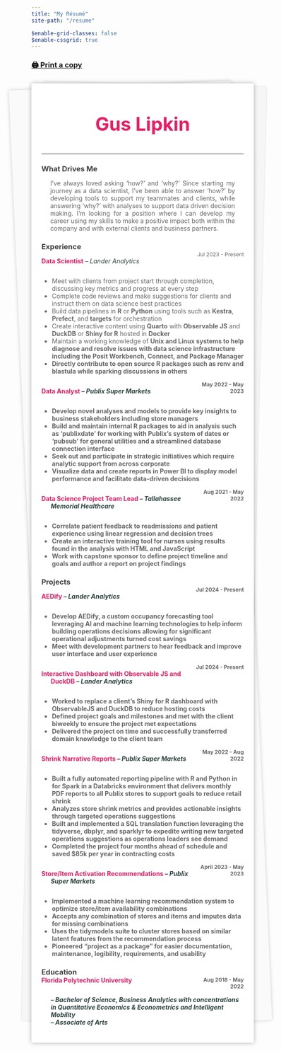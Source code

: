 ```yaml
---
title: "My Résumé"
site-path: "/resume"

$enable-grid-classes: false
$enable-cssgrid: true
---
```


<style>
	#center { width: 70%; }
	.noBorder { border:none !important; }
	.container { display: flex; }
	.column { flex: 1; }

	.flex-container {
    display: flex;
    flex-wrap: wrap;
  }

  .flex-item {
    flex: 25%;
  }

	.grid-container {
		display: grid;
		grid-template-columns: 1fr 2fr 1fr;
	}
	.item-1 {
		grid-column:  1; 
		grid-row:  1;
		}
	.item-2 {
		grid-column: 2;
		grid-row: 1;
	}
	.item-3 {
		grid-column: 3;
		grid-row: 1;
		text-align: right;
	}

	.grid-job {
		display: grid;
		grid-template-columns: 3fr 1fr;
	}
	.job {
		grid-column: 1;
		grid-row:  1;
		color: #e91d63;
		text-indent: -1.5em; 
		padding-left: 1.5em;
	}
	.time {
		grid-column: 2;
		grid-row: 1;
		text-align: right;
		color:  #666666;
		font-size: 12px;
	}

	@media (max-width: 700px) {
		.flex-item {
    		flex: 33.33%;
  		}

		.grid-container {
			display: grid;
			justify-items: center;
		}
		.item-1 {
			grid-column:  2; 
			grid-row:  2;
		}
		.item-2 {
			grid-column: 2;
			grid-row: 1;
		}
		.item-3 {
			grid-column: 2;
			grid-row: 3;
			text-align: center;
		}

		.grid-job {
			display: grid;
			grid-template-columns: 1fr;
		}
		.job {
			grid-column: 1;
			grid-row:  1;
			color: #e91d63;
			text-indent: -1.5em; 
			padding-left: 1.5em;
		}
		.time {
			grid-column: 1;
			grid-row: 2;
			text-align: left;
			color:  #666666;
			font-size: 12px;
		}
	}

	/* style from: https://codepen.io/mlms13/pen/LKFoy */
	.letter {
  	background: #fff;
  	box-shadow: 0 0 10px rgba(0,0,0,0.3);
  	margin: 26px auto 0;
  	max-width: auto;
  	min-height: 300px;
  	padding: 24px;
  	padding-left: 4.5%;
  	padding-right: 4.5%;
  	position: relative;
	}
	.letter:before, .letter:after {
  	content: "";
  	height: 98%;
  	position: absolute;
  	width: 100%;
  	z-index: -1;
	}
	.letter:before {
  	background: #fafafa;
  	box-shadow: 0 0 8px rgba(0,0,0,0.2);
  	left: -5px;
  	top: 4px;
  	--width:  10vw;
  	transform: rotate(-2.5deg);
	}
	.letter:after {
  	background: #f6f6f6;
  	box-shadow: 0 0 3px rgba(0,0,0,0.2);
  	right: -3px;
  	top: 1px;
  	transform: rotate(1.4deg);
	}
	/* end attribution */
</style>

### [🖨 Print a copy](assets/Gus_Lipkin_Resume_for_GitHub.pdf) {.unnumbered .unlisted}

<div class="letter resumeClass" id="resume">

<div style="color:#e91d63; font-size: 42px; text-align: center;">
<b>Gus Lipkin</b>
</div>
----
<h3 style="margin-bottom: 0px; color:#404040;">What Drives Me</h3>
<div>
<p style="font-size: 14px; color:#666666; padding-left: 20px; padding-right: 20px; text-align: justify; text-justify: auto;">
I’ve always loved asking ‘how?’ and ‘why?’ Since starting my journey as a data scientist, I’ve been able to answer ‘how?’ by developing tools to support my teammates and clients, while answering ‘why?’ with analyses to support data driven decision making. I’m looking for a position where I can develop my career using my skills to make a positive impact both within the company and with external clients and business partners.
</p>
</div>

<h3 style="margin-bottom: 0px; color:#404040;">Experience</h3>
<div class="grid-job">
<div class="job">
<span><b>Data Scientist</b></span>
<span style="color:#2e4440"><em> – Lander Analytics</em></span>
</div>
<div class="time">Jul 2023 - Present</div>
</div>
<ul style="font-size: 14px; color:#666666;">
  <li>Meet with clients from project start through completion, discussing key metrics and progress at every step</li>
  <li>Complete code reviews and make suggestions for clients and instruct them on data science best practices</li>
  <li>Build data pipelines in <b>R</b> or <b>Python</b> using tools such as <b>Kestra</b>, <b>Prefect</b>, and <b>targets</b> for orchestration</li>
  <li>Create interactive content using <b>Quarto</b> with <b>Observable JS</b> and <b>DuckDB</b> or <b>Shiny for R</b> hosted in <b>Docker</b></li>
  <li>Maintain a working knowledge of <b>Unix and <b>Linux</b> systems to help diagnose and resolve issues with data science infrastructure including the <b>Posit Workbench</b>, <b>Connect</b>, and <b>Package Manager</b></li>
  <li>Directly contribute to open source R packages such as <b>renv</b> and <b>blastula</b> while sparking discussions in others</li>
</ul>

<div class="grid-job">
<div class="job">
<span><b>Data Analyst</b></span>
<span style="color:#2e4440"><em> – Publix Super Markets</em></span>
</div>
<div class="time">May 2022 - May 2023</div>
</div>
<ul style="font-size: 14px; color:#666666;">
	<li>Develop novel analyses and models to provide key insights to business stakeholders including store managers</li>
	<li>Build and maintain internal R packages to aid in analysis such as ‘publixdate’ for working with Publix’s system of dates or ‘pubsub’ for general utilities and a streamlined database connection interface</li>
	<li>Seek out and participate in strategic initiatives which require analytic support from across corporate</li>
  <li>Visualize data and create reports in <b>Power BI</b> to display model performance and facilitate data-driven decisions</li>
</ul>

<div class="grid-job">
<div class="job">
<span><b>Data Science Project Team Lead</b></span>
<span style="color:#2e4440"><em> – Tallahassee Memorial Healthcare</em></span>
</div>
<div class="time">Aug 2021 - May 2022</div>
</div>
<ul style="font-size: 14px; color:#666666;">
	<li>Correlate patient feedback to readmissions and patient experience using <b>linear regression</b> and <b>decision trees</b></li>
	<li>Create an interactive training tool for nurses using results found in the analysis with <b>HTML</b> and <b>JavaScript</b></li>
	<li>Work with capstone sponsor to define project timeline and goals and author a report on project findings</li>
</ul>

<h3 style="margin-bottom: 0px; color:#404040;">Projects</h3>
<div class="grid-job">
<div class="job">
<span><b>AEDify</b></span>
<span style="color:#2e4440"><em> – Lander Analytics</em></span>
</div>
<div class="time">Jul 2024 - Present</div>
</div>
<ul style="font-size: 14px; color:#666666;">
	<li>Develop AEDify, a custom occupancy forecasting tool leveraging <b>AI</b> and machine learning technologies to help inform building operations decisions allowing for significant operational adjustments turned cost savings</li>
	<li>Meet with development partners to hear feedback and improve user interface and user experience</li>
</ul>
<div class="grid-job">
<div class="job">
<span><b>Interactive Dashboard with Observable JS and DuckDB</b></span>
<span style="color:#2e4440"><em> – Lander Analytics</em></span>
</div>
<div class="time">Jul 2024 - Present</div>
</div>
<ul style="font-size: 14px; color:#666666;">
	<li>Worked to replace a client’s Shiny for R dashboard with ObservableJS and DuckDB to reduce hosting costs</li>
	<li>Defined project goals and milestones and met with the client biweekly to ensure the project met expectations</li>
	<li>Delivered the project on time and successfully transferred domain knowledge to the client team</li>
</ul>
<div class="grid-job">
<div class="job">
<span><b>Shrink Narrative Reports</b></span>
<span style="color:#2e4440"><em> – Publix Super Markets</em></span>
</div>
<div class="time">May 2022 - Aug 2022</div>
</div>
<ul style="font-size: 14px; color:#666666;">
	<li>Built a fully automated reporting pipeline with R and <b>Python</b> in for <b>Spark</b> in a <b>Databricks</b> environment that delivers monthly PDF reports to all Publix stores to support goals to reduce retail shrink</li>
	<li>Analyzes store shrink metrics and provides actionable insights through targeted operations suggestions</li>
	<li>Built and implemented a <b>SQL</b> translation function leveraging the <b>tidyverse</b>, <b>dbplyr</b>, and <b>sparklyr</b> to expedite writing new targeted operations suggestions as operations leaders see demand</li>
	<li>Completed the project four months ahead of schedule and saved $85k per year in contracting costs</li>
</ul>
<div class="grid-job">
<div class="job">
<span><b>Store/Item Activation Recommendations</b></span>
<span style="color:#2e4440"><em> – Publix Super Markets</em></span>
</div>
<div class="time">April 2023 - May 2023</div>
</div>
<ul style="font-size: 14px; color:#666666;">
	<li>Implemented a <b>machine learning</b> recommendation system to optimize store/item availability combinations</li>
	<li>Accepts any combination of stores and items and imputes data for missing combinations</li>
	<li>Uses the <b>tidymodels</b> suite to cluster stores based on similar latent features from the recommendation process</li>
	<li>Pioneered “project as a package” for easier documentation, maintenance, legibility, requirements, and usability</li>
</ul>

<h3 style="margin-bottom: 0px; color:#404040;">Education</h3>

<div class="grid-job">
<div class="job"><b>Florida Polytechnic University</b></div>
<div class="time">Aug 2018 - May 2022</div>
</div>
<div style="text-indent: -1.5em; padding-left: 1.5em;">
<span style="color:#2e4440; padding-left: 1.5em;"><em>– Bachelor of Science, Business Analytics with concentrations in Quantitative Economics & Econometrics and Intelligent Mobility</em></span>
<br>
<span style="color:#2e4440;"><em>– Associate of Arts</em></span>
</div>

</div>
